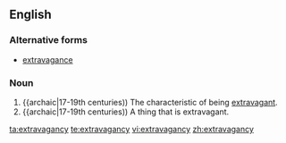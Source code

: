 ==English==

===Alternative forms===
* [[extravagance]]

===Noun===
{{en-noun|extravagancies|-}}

# {{archaic|17-19th centuries)) The characteristic of being [[extravagant]].
# {{archaic|17-19th centuries)) A thing that is extravagant.

[[ta:extravagancy]]
[[te:extravagancy]]
[[vi:extravagancy]]
[[zh:extravagancy]]